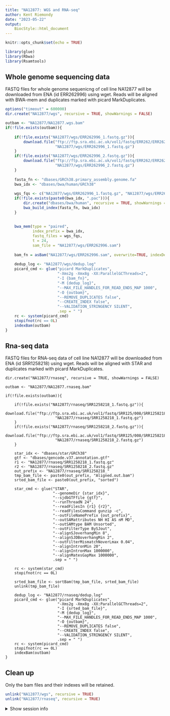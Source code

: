 ```yaml
---
title: "NA12877: WGS and RNA-seq"
author: Kent Riemondy
date: "2023-05-22"
output:
    BiocStyle::html_document
---
```


```r
knitr::opts_chunk$set(echo = TRUE)
```

```r
library(glue)
library(Rbwa)
library(Rsamtools)
```

## Whole genome sequencing data 

FASTQ files for whole genome sequenicng of cell line NA12877 will be downloaded from ENA (id ERR262996) using wget. Reads will be aligned with BWA-mem and duplicates marked with picard MarkDuplicates.

```r
options("timeout" = 600000)
dir.create("NA12877/wgs", recursive = TRUE, showWarnings = FALSE)

outbam <- "NA12877/NA12877.wgs.bam"
if(!file.exists(outbam)){
    
    if(!file.exists("NA12877/wgs/ERR262996_1.fastq.gz")){
        download.file("ftp://ftp.sra.ebi.ac.uk/vol1/fastq/ERR262/ERR262996/ERR262996_1.fastq.gz",
                      "NA12877/wgs/ERR262996_1.fastq.gz")
    }
    if(!file.exists("NA12877/wgs/ERR262996_2.fastq.gz")){
        download.file("ftp://ftp.sra.ebi.ac.uk/vol1/fastq/ERR262/ERR262996/ERR262996_2.fastq.gz",
                      "NA12877/wgs/ERR262996_2.fastq.gz")
    }
    
    fasta_fn <- "dbases/GRCh38.primary_assembly.genome.fa"
    bwa_idx <- "dbases/bwa/human/GRCh38"
    
    wgs_fqs <- c("NA12877/wgs/ERR262996_1.fastq.gz", "NA12877/wgs/ERR262996_2.fastq.gz")
    if(!file.exists(paste0(bwa_idx, ".pac"))){
        dir.create("dbases/bwa/human", recursive = TRUE, showWarnings = FALSE)
        bwa_build_index(fasta_fn, bwa_idx)
    }
    
    
    bwa_mem(type = "paired",
            index_prefix = bwa_idx,
            fastq_files = wgs_fqs,
            t = 24,
            sam_file = "NA12877/wgs/ERR262996.sam")
    
    bam_fn = asBam("NA12877/wgs/ERR262996.sam", overwrite=TRUE, indexDestination=TRUE)
    
    dedup_log <- "NA12877/wgs/dedup.log"
    picard_cmd <- glue("picard MarkDuplicates", 
                       "-Xms2g -Xmx8g -XX:ParallelGCThreads=2",
                       "-I {bam_fn}",
                       "-M {dedup_log}",
                       "--MAX_FILE_HANDLES_FOR_READ_ENDS_MAP 1000",
                       "-O {outbam}",
                       "--REMOVE_DUPLICATES false",
                       "--CREATE_INDEX false",
                       "--VALIDATION_STRINGENCY SILENT",
                       .sep = " ")
    rc <- system(picard_cmd)
    stopifnot(rc == 0L)
    indexBam(outbam)
}
```

## Rna-seq data

FASTQ files for RNA-seq data of cell line NA12877 will be downloaded from ENA (id SRR1258218) using wget. Reads will be aligned with STAR and duplicates marked with picard MarkDuplicates.

```rnaseq
dir.create("NA12877/rnaseq", recursive = TRUE, showWarnings = FALSE)

outbam <- "NA12877/NA12877.rnaseq.bam"

if(!file.exists(outbam)){
    
    if(!file.exists("NA12877/rnaseq/SRR1258218_1.fastq.gz")){
        download.file("ftp://ftp.sra.ebi.ac.uk/vol1/fastq/SRR125/008/SRR1258218/SRR1258218_1.fastq.gz",
                      "NA12877/rnaseq/SRR1258218_1.fastq.gz")
    }
    if(!file.exists("NA12877/rnaseq/SRR1258218_2.fastq.gz")){
        download.file("ftp://ftp.sra.ebi.ac.uk/vol1/fastq/SRR125/008/SRR1258218/SRR1258218_2.fastq.gz",
                      "NA12877/rnaseq/SRR1258218_2.fastq.gz")
    }
    
    star_idx <- "dbases/star/GRCh38"
    gtf <- "dbases/gencode.v37.annotation.gtf"
    r1 <- "NA12877/rnaseq/SRR1258218_1.fastq.gz"
    r2 <- "NA12877/rnaseq/SRR1258218_2.fastq.gz"
    out_prefix <- "NA12877/rnaseq/SRR1258218_"
    tmp_bam_file <- paste0(out_prefix, "Aligned.out.bam")
    srted_bam_file <- paste0(out_prefix, "sorted")
    
    star_cmd <- glue("STAR",
                     "--genomeDir {star_idx}",
                     "--sjdbGTFfile {gtf}",
                     "--runThreadN 24",
                     "--readFilesIn {r1} {r2}",
                     "--readFilesCommand gunzip -c",
                     "--outFileNamePrefix {out_prefix}",
                     "--outSAMattributes NH HI AS nM MD",
                     "--outSAMtype BAM Unsorted",
                     "--outFilterType BySJout",
                     "--alignSJoverhangMin 8",
                     "--alignSJDBoverhangMin 2",
                     "--outFilterMismatchNoverLmax 0.04",
                     "--alignIntronMin 20",
                     "--alignIntronMax 1000000",
                     "--alignMatesGapMax 1000000", 
                     .sep = " ")
    
    rc <- system(star_cmd)
    stopifnot(rc == 0L)
    
    srted_bam_file <- sortBam(tmp_bam_file, srted_bam_file)
    unlink(tmp_bam_file)
    
    dedup_log <- "NA12877/rnaseq/dedup.log"
    picard_cmd <- glue("picard MarkDuplicates", 
                       "-Xms2g -Xmx8g -XX:ParallelGCThreads=2",
                       "-I {srted_bam_file}",
                       "-M {dedup_log}", 
                       "--MAX_FILE_HANDLES_FOR_READ_ENDS_MAP 1000",
                       "-O {outbam}",
                       "--REMOVE_DUPLICATES false",
                       "--CREATE_INDEX false",
                       "--VALIDATION_STRINGENCY SILENT",
                       .sep = " ")
    rc <- system(picard_cmd)
    stopifnot(rc == 0L)
    indexBam(outbam)
}
```

## Clean up

Only the bam files and their indexes will be retained. 

```r
unlink("NA12877/wgs", recursive = TRUE)
unlink("NA12877/rnaseq", recursive = TRUE)
```

<details><summary>Show session info</summary>

```r
sessionInfo()
```
</details>

